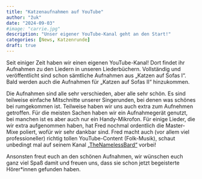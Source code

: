 ```yaml
---
title: "Katzenaufnahmen auf YouTube"
author: "žuk"
date: "2024-09-03"
#image: "carrie.jpg"
description: "Unser eigener YouTube-Kanal geht an den Start!"
categories: [News, Katzenrunde]
draft: true
---
```


Seit einiger Zeit haben wir einen eigenen YouTube-Kanal! Dort findet ihr Aufnahmen zu den Liedern in unseren Liederbüchern. Vollständig und veröffentlicht sind schon sämtliche Aufnahmen aus „Katzen auf Sofas I“. Bald werden auch die Aufnahmen für „Katzen auf Sofas II“ hinzukommen.

Die Aufnahmen sind alle sehr verschieden, aber alle sehr schön. Es sind teilweise einfache Mitschnitte unserer Singerunden, bei denen was schönes bei rumgekommen ist. Teilweise haben wir uns auch extra zum Aufnehmen getroffen. Für die meisten Sachen haben wir ein Aufnahmegerät genutzt, bei manchen ist es aber auch nur ein Handy-Mikrofon. Für einige Lieder, die wir extra aufgenommen haben, hat Fred nochmal ordentlich die Master-Mixe poliert, wofür wir sehr dankbar sind. Fred macht auch (vor allem viel professioneller) richtig tollen YouTube-Content (Folk-Musik), schaut unbedingt mal auf seinem Kanal [„TheNamelessBard“](https://www.youtube.com/@TheNamelessBard) vorbei!

Ansonsten freut euch an den schönen Aufnahmen, wir wünschen euch ganz viel Spaß damit und freuen uns, dass sie schon jetzt begeisterte Hörer\*innen gefunden haben.
